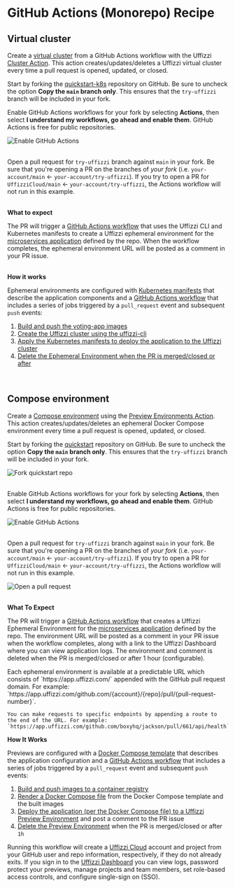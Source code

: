 
# GitHub Actions (Monorepo) Recipe

## Virtual cluster

Create a [virtual cluster](/core-concepts/ephemeral-environments/virtual-clusters) from a GitHub Actions workflow with the Uffizzi [Cluster Action](https://github.com/UffizziCloud/cluster-action). This action creates/updates/deletes a Uffizzi virtual cluster every time a pull request is opened, updated, or closed.

Start by forking the [quickstart-k8s](https://github.com/UffizziCloud/quickstart-k8s) repository on GitHub. Be sure to uncheck the option **Copy the `main` branch only**. This ensures that the `try-uffizzi` branch will be included in your fork.  

Enable GitHub Actions workflows for your fork by selecting **Actions**, then select **I understand my workflows, go ahead and enable them**. GitHub Actions is free for public repositories.   

<Image
    src="/../public/images/enable-github-actions.png"
    width={640}
    height={433}
    alt="Enable GitHub Actions"
    className="border rounded-lg overflow-hidden mt-6"
/>

&nbsp;  
Open a pull request for `try-uffizzi` branch against `main` in your fork. Be sure that you're opening a PR on the branches of _your fork_ (i.e. `your-account/main` ← `your-account/try-uffizzi`). If you try to open a PR for `UffizziCloud/main` ← `your-account/try-uffizzi`, the Actions workflow will not run in this example. 

&nbsp;  
**What to expect**

The PR will trigger a [GitHub Actions workflow](https://github.com/UffizziCloud/quickstart-k8s/blob/main/.github/workflows/uffizzi.yml) that uses the Uffizzi CLI and Kubernetes manifests to create a Uffizzi ephemeral environment for the [microservices application](#architecture-of-this-example-app) defined by the repo. When the workflow completes, the ephemeral environment URL will be posted as a comment in your PR issue.

&nbsp;  
**How it works**

Ephemeral environments are configured with [Kubernetes manifests](manifests/) that describe the application components and a [GitHub Actions workflow](https://github.com/UffizziCloud/quickstart-k8s/blob/main/.github/workflows/uffizzi.yml) that includes a series of jobs triggered by a `pull_request` event and subsequent `push` events:

1. [Build and push the voting-app images](https://github.com/UffizziCloud/quickstart-k8s/blob/fc27d539d98fd602039a4259cafe9dd2ccf65dc5/.github/workflows/reusable.yml#L11C1-L90C28)
2. [Create the Uffizzi cluster using the uffizzi-cli](https://github.com/UffizziCloud/quickstart-k8s/blob/fc27d539d98fd602039a4259cafe9dd2ccf65dc5/.github/workflows/reusable.yml#L92C1-L102C22)
3. [Apply the Kubernetes manifests to deploy the application to the Uffizzi cluster](https://github.com/UffizziCloud/quickstart-k8s/blob/c6123e3510e69a9433398eeb59482d19b920fcee/.github/workflows/create-ucluster.yaml#L114C1-L125C73)
4. [Delete the Ephemeral Environment when the PR is merged/closed or after](https://github.com/UffizziCloud/quickstart-k8s/blob/fc27d539d98fd602039a4259cafe9dd2ccf65dc5/.github/workflows/uffizzi-cluster.yaml#L143C1-L153C54)

&nbsp;  
## Compose environment

Create a [Compose environment](/core-concepts/ephemeral-environment/compose) using the [Preview Environments Action](https://github.com/marketplace/actions/preview-environments). This action creates/updates/deletes an ephemeral Docker Compose environment every time a pull request is opened, updated, or closed.

Start by forking the [quickstart](https://github.com/UffizziCloud/quickstart) repository on GitHub. Be sure to uncheck the option **Copy the `main` branch only**. This ensures that the `try-uffizzi` branch will be included in your fork.  

<Image
    src="/../public/images/uncheck-copy-main-branch-only.png"
    width={640}
    height={433}
    alt="Fork quickstart repo"
    className="border rounded-lg overflow-hidden mt-6"
/>

&nbsp;  
Enable GitHub Actions workflows for your fork by selecting **Actions**, then select **I understand my workflows, go ahead and enable them**. GitHub Actions is free for public repositories.   

<Image
    src="/../public/images/enable-github-actions.png.png"
    width={640}
    height={433}
    alt="Enable GitHub Actions"
    className="border rounded-lg overflow-hidden mt-6"
/>

&nbsp;  
Open a pull request for `try-uffizzi` branch against `main` in your fork. Be sure that you're opening a PR on the branches of _your fork_ (i.e. `your-account/main` ← `your-account/try-uffizzi`). If you try to open a PR for `UffizziCloud/main` ← `your-account/try-uffizzi`, the Actions workflow will not run in this example.  


<Image
    src="/../public/images/github-actions-jobs.png"
    width={800}
    height={541}
    alt="Open a pull request"
    className="border rounded-lg overflow-hidden mt-6"
/>

&nbsp;  
**What To Expect**

The PR will trigger a [GitHub Actions workflow](https://github.com/UffizziCloud/quickstart/blob/main/.github/workflows/uffizzi-preview.yaml) that creates a Uffizzi Ephemeral Environment for the [microservices application](https://github.com/UffizziCloud/quickstart#architecture-of-this-example-app) defined by the repo. The environment URL will be posted as a comment in your PR issue when the workflow completes, along with a link to the Uffizzi Dashboard where you can view application logs. The environment and comment is deleted when the PR is merged/closed or after 1 hour (configurable).  

<Callout>
    Each ephemeral environment is available at a predictable URL which consists of `https://app.uffizzi.com/` appended with the GitHub pull request domain. For example:  
    `https://app.uffizzi.com/github.com/{account}/{repo}/pull/{pull-request-number}`.  

    You can make requests to specific endpoints by appending a route to the end of the URL. For example:  
    `https://app.uffizzi.com/github.com/boxyhq/jackson/pull/661/api/health`  

</Callout>

**How It Works**

Previews are configured with a [Docker Compose template](https://github.com/UffizziCloud/quickstart/blob/main/docker-compose.uffizzi.yml) that describes the application configuration and a [GitHub Actions workflow](https://github.com/UffizziCloud/quickstart/blob/main/.github/workflows/uffizzi-preview.yaml) that includes a series of jobs triggered by a `pull_request` event and subsequent `push` events:  

1. [Build and push images to a container registry](https://github.com/UffizziCloud/quickstart/blob/5699f461f752b0bd787d69abc2cfad3b79e0308b/.github/workflows/uffizzi-preview.yaml#L14-L116)  
2. [Render a Docker Compose file](https://github.com/UffizziCloud/quickstart/blob/5699f461f752b0bd787d69abc2cfad3b79e0308b/.github/workflows/uffizzi-preview.yaml#L118-L156) from the Docker Compose template and the built images  
3. [Deploy the application (per the Docker Compose file) to a Uffizzi Preview Environment](https://github.com/UffizziCloud/quickstart/blob/5699f461f752b0bd787d69abc2cfad3b79e0308b/.github/workflows/uffizzi-preview.yaml#L158-L171) and post a comment to the PR issue  
4. [Delete the Preview Environment](https://github.com/UffizziCloud/quickstart/blob/5699f461f752b0bd787d69abc2cfad3b79e0308b/.github/workflows/uffizzi-preview.yaml#L173-L184) when the PR is merged/closed or after `1h`      

Running this workflow will create a [Uffizzi Cloud](https://uffizzi.com) account and project from your GitHub user and repo information, respectively, if they do not already exits. If you sign in to the [Uffizzi Dashboard](https://app.uffizzi.com/sign_in) you can view logs, password protect your previews, manage projects and team members, set role-based access controls, and configure single-sign on (SSO).


